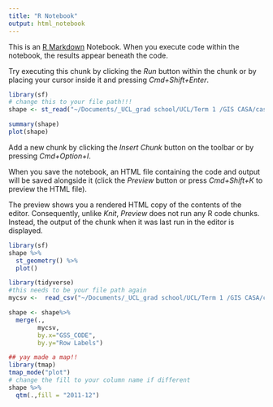 ```yaml
---
title: "R Notebook"
output: html_notebook
---
```


This is an [R Markdown](http://rmarkdown.rstudio.com) Notebook. When you execute code within the notebook, the results appear beneath the code. 

Try executing this chunk by clicking the *Run* button within the chunk or by placing your cursor inside it and pressing *Cmd+Shift+Enter*. 

```r
library(sf)
# change this to your file path!!!
shape <- st_read("~/Documents/_UCL_grad school/UCL/Term 1 /GIS CASA/casa_0005_coursework/week 1/statistical-gis-boundaries-london/ESRI/London_Borough_Excluding_MHW.shp")


```
```r
summary(shape)
plot(shape)

```

Add a new chunk by clicking the *Insert Chunk* button on the toolbar or by pressing *Cmd+Option+I*.

When you save the notebook, an HTML file containing the code and output will be saved alongside it (click the *Preview* button or press *Cmd+Shift+K* to preview the HTML file). 

The preview shows you a rendered HTML copy of the contents of the editor. Consequently, unlike *Knit*, *Preview* does not run any R code chunks. Instead, the output of the chunk when it was last run in the editor is displayed.

```r
library(sf)
shape %>% 
  st_geometry() %>%
  plot()
```


```r
library(tidyverse)
#this needs to be your file path again
mycsv <-  read_csv("~/Documents/_UCL_grad school/UCL/Term 1 /GIS CASA/casa_0005_coursework/week 1/fly_tipping_borough_pivot.csv", skip = 1)  

```

```r
shape <- shape%>%
  merge(.,
        mycsv,
        by.x="GSS_CODE", 
        by.y="Row Labels")
```

```r
## yay made a map!! 
library(tmap)
tmap_mode("plot")
# change the fill to your column name if different
shape %>%
  qtm(.,fill = "2011-12")
```

